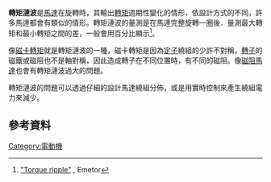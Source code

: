 '''轉矩漣波'''是[[馬達|馬達]]在旋轉時，其輸出[[轉矩|轉矩]]週期性變化的情形，依設計方式的不同，許多馬達都會有類似的情形。轉矩漣波的量測是在馬達完整旋轉一圈後．量測最大轉矩和最小轉矩之間的差，一般會用百分比顯示<ref>[https://www.emetor.com/glossary/torque-ripple/ "Torque ripple"] {{Wayback|url=https://www.emetor.com/glossary/torque-ripple/ |date=20130208065331 }}, Emetor</ref>。

像[[磁卡轉矩|磁卡轉矩]]就是轉矩漣波的一種，磁卡轉矩是因為[[定子|定子]]繞組的少許不對稱，[[轉子|轉子]]的磁鐵或磁阻也不是軸對稱，因此造成轉子在不同位置時，有不同的磁阻。像[[磁阻馬達|磁阻馬達]]也會有轉矩漣波過大的問題。

轉矩漣波的問題可以透過仔細的設計馬達繞組分佈，或是用實時控制來產生繞組電力來減少。

==參考資料==
{{reflist}}

{{技術小作品}}

[[Category:電動機|Category:電動機]]
